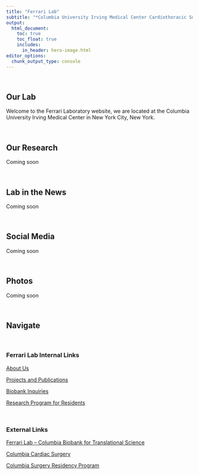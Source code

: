```yaml
---
title: "Ferrari Lab"
subtitle: "*Columbia University Irving Medical Center Cardiothoracic Surgery Research Program*"
output: 
  html_document:
    toc: true
    toc_float: true
    includes:
      in_header: hero-image.html
editor_options: 
  chunk_output_type: console
---
```


\

## Our Lab

Welcome to the Ferrari Laboratory website, we are located at the Columbia University Irving Medical Center in New York City, New York.

\


## Our Research

Coming soon

\


## Lab in the News

Coming soon

\

## Social Media

Coming soon

\

## Photos 

Coming soon

\


##  Navigate

\


### Ferrari Lab Internal Links

[About Us](about.html)\

[Projects and Publications](projects.html)\

[Biobank Inquiries](biobank.html)\

[Research Program for Residents](program.html)\


\

### External Links

[Ferrari Lab – Columbia Biobank for Translational Science](https://columbiasurgery.org/research/ferrari-lab)\

[Columbia Cardiac Surgery](https://columbiasurgery.org/heart)\

[Columbia Surgery Residency Program](https://columbiasurgery.org/general-surgery-residency)

\


